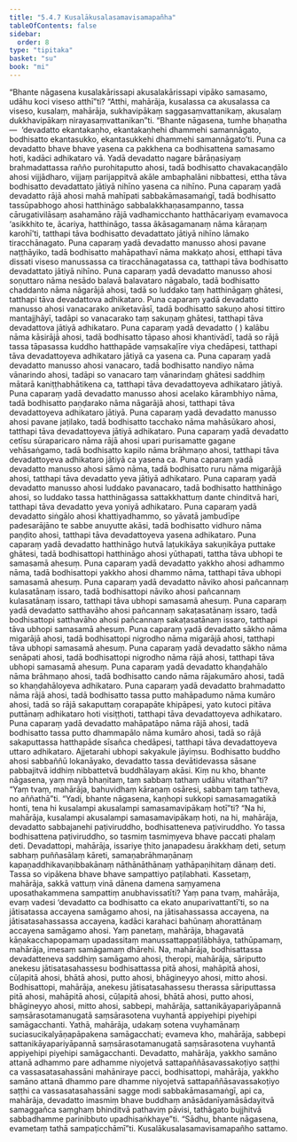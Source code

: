 ```yaml
---
title: "5.4.7 Kusalākusalasamavisamapañha"
tableOfContents: false
sidebar:
  order: 8
type: "tipitaka"
basket: "su"
book: "mi"
---
```



<DynamicBreadcrumb />

<Division number="156" book="mi">

<Paragraph number="890" book="mi">
“Bhante nāgasena kusalakārissapi akusalakārissapi vipāko samasamo, udāhu koci viseso atthī”ti? “Atthi, mahārāja, kusalassa ca akusalassa ca viseso, kusalaṃ, mahārāja, sukhavipākaṃ saggasaṃvattanikaṃ, akusalaṃ dukkhavipākaṃ nirayasaṃvattanikan”ti.
</Paragraph>

<Paragraph number="891" book="mi">
“Bhante nāgasena, tumhe bhaṇatha—  ‘devadatto ekantakaṇho, ekantakaṇhehi dhammehi samannāgato, bodhisatto ekantasukko, ekantasukkehi dhammehi samannāgato’ti. Puna ca devadatto bhave bhave yasena ca pakkhena ca bodhisattena samasamo hoti, kadāci adhikataro vā. Yadā devadatto nagare bārāṇasiyaṃ brahmadattassa rañño purohitaputto ahosi, tadā bodhisatto chavakacaṇḍālo ahosi vijjādharo, vijjaṃ parijappitvā akāle ambaphalāni nibbattesi, ettha tāva bodhisatto devadattato jātiyā nihīno yasena ca nihīno.
</Paragraph>

<Paragraph number="892" book="mi">
Puna caparaṃ yadā devadatto rājā ahosi mahā mahīpati sabbakāmasamaṅgī, tadā bodhisatto tassūpabhogo ahosi hatthināgo sabbalakkhaṇasampanno, tassa cārugativilāsaṃ asahamāno rājā vadhamicchanto hatthācariyaṃ evamavoca ‘asikkhito te, ācariya, hatthināgo, tassa ākāsagamanaṃ nāma kāraṇaṃ karohī’ti, tatthapi tāva bodhisatto devadattato jātiyā nihīno lāmako tiracchānagato.
</Paragraph>

<Paragraph number="893" book="mi">
Puna caparaṃ yadā devadatto manusso ahosi pavane naṭṭhāyiko, tadā bodhisatto mahāpathavī nāma makkaṭo ahosi, etthapi tāva dissati viseso manussassa ca tiracchānagatassa ca, tatthapi tāva bodhisatto devadattato jātiyā nihīno.
</Paragraph>

<Paragraph number="894" book="mi">
Puna caparaṃ yadā devadatto manusso ahosi soṇuttaro nāma nesādo balavā balavataro nāgabalo, tadā bodhisatto chaddanto nāma nāgarājā ahosi, tadā so luddako taṃ hatthināgaṃ ghātesi, tatthapi tāva devadattova adhikataro.
</Paragraph>

<Paragraph number="895" book="mi">
Puna caparaṃ yadā devadatto manusso ahosi vanacarako aniketavāsī, tadā bodhisatto sakuṇo ahosi tittiro mantajjhāyī, tadāpi so vanacarako taṃ sakuṇaṃ ghātesi, tatthapi tāva devadattova jātiyā adhikataro.
</Paragraph>

<Paragraph number="896" book="mi">
Puna caparaṃ yadā devadatto ( ) kalābu nāma kāsirājā ahosi, tadā bodhisatto tāpaso ahosi khantivādī, tadā so rājā tassa tāpasassa kuddho hatthapāde vaṃsakaḷīre viya chedāpesi, tatthapi tāva devadattoyeva adhikataro jātiyā ca yasena ca.
</Paragraph>

<Paragraph number="897" book="mi">
Puna caparaṃ yadā devadatto manusso ahosi vanacaro, tadā bodhisatto nandiyo nāma vānarindo ahosi, tadāpi so vanacaro taṃ vānarindaṃ ghātesi saddhiṃ mātarā kaniṭṭhabhātikena ca, tatthapi tāva devadattoyeva adhikataro jātiyā.
</Paragraph>

<Paragraph number="898" book="mi">
Puna caparaṃ yadā devadatto manusso ahosi acelako kārambhiyo nāma, tadā bodhisatto paṇḍarako nāma nāgarājā ahosi, tatthapi tāva devadattoyeva adhikataro jātiyā.
</Paragraph>

<Paragraph number="899" book="mi">
Puna caparaṃ yadā devadatto manusso ahosi pavane jaṭilako, tadā bodhisatto tacchako nāma mahāsūkaro ahosi, tatthapi tāva devadattoyeva jātiyā adhikataro.
</Paragraph>

<Paragraph number="900" book="mi">
Puna caparaṃ yadā devadatto cetīsu sūraparicaro nāma rājā ahosi upari purisamatte gagane vehāsaṅgamo, tadā bodhisatto kapilo nāma brāhmaṇo ahosi, tatthapi tāva devadattoyeva adhikataro jātiyā ca yasena ca.
</Paragraph>

<Paragraph number="901" book="mi">
Puna caparaṃ yadā devadatto manusso ahosi sāmo nāma, tadā bodhisatto ruru nāma migarājā ahosi, tatthapi tāva devadatto yeva jātiyā adhikataro.
</Paragraph>

<Paragraph number="902" book="mi">
Puna caparaṃ yadā devadatto manusso ahosi luddako pavanacaro, tadā bodhisatto hatthināgo ahosi, so luddako tassa hatthināgassa sattakkhattuṃ dante chinditvā hari, tatthapi tāva devadatto yeva yoniyā adhikataro.
</Paragraph>

<Paragraph number="903" book="mi">
Puna caparaṃ yadā devadatto siṅgālo ahosi khattiyadhammo, so yāvatā jambudīpe padesarājāno te sabbe anuyutte akāsi, tadā bodhisatto vidhuro nāma paṇḍito ahosi, tatthapi tāva devadattoyeva yasena adhikataro.
</Paragraph>

<Paragraph number="904" book="mi">
Puna caparaṃ yadā devadatto hatthināgo hutvā laṭukikāya sakuṇikāya puttake ghātesi, tadā bodhisattopi hatthināgo ahosi yūthapati, tattha tāva ubhopi te samasamā ahesuṃ.
</Paragraph>

<Paragraph number="905" book="mi">
Puna caparaṃ yadā devadatto yakkho ahosi adhammo nāma, tadā bodhisattopi yakkho ahosi dhammo nāma, tatthapi tāva ubhopi samasamā ahesuṃ.
</Paragraph>

<Paragraph number="906" book="mi">
Puna caparaṃ yadā devadatto nāviko ahosi pañcannaṃ kulasatānaṃ issaro, tadā bodhisattopi nāviko ahosi pañcannaṃ kulasatānaṃ issaro, tatthapi tāva ubhopi samasamā ahesuṃ.
</Paragraph>

<Paragraph number="907" book="mi">
Puna caparaṃ yadā devadatto satthavāho ahosi pañcannaṃ sakaṭasatānaṃ issaro, tadā bodhisattopi satthavāho ahosi pañcannaṃ sakaṭasatānaṃ issaro, tatthapi tāva ubhopi samasamā ahesuṃ.
</Paragraph>

<Paragraph number="908" book="mi">
Puna caparaṃ yadā devadatto sākho nāma migarājā ahosi, tadā bodhisattopi nigrodho nāma migarājā ahosi, tatthapi tāva ubhopi samasamā ahesuṃ.
</Paragraph>

<Paragraph number="909" book="mi">
Puna caparaṃ yadā devadatto sākho nāma senāpati ahosi, tadā bodhisattopi nigrodho nāma rājā ahosi, tatthapi tāva ubhopi samasamā ahesuṃ.
</Paragraph>

<Paragraph number="910" book="mi">
Puna caparaṃ yadā devadatto khaṇḍahālo nāma brāhmaṇo ahosi, tadā bodhisatto cando nāma rājakumāro ahosi, tadā so khaṇḍahāloyeva adhikataro.
</Paragraph>

<Paragraph number="911" book="mi">
Puna caparaṃ yadā devadatto brahmadatto nāma rājā ahosi, tadā bodhisatto tassa putto mahāpadumo nāma kumāro ahosi, tadā so rājā sakaputtaṃ corapapāte khipāpesi, yato kutoci pitāva puttānaṃ adhikataro hoti visiṭṭhoti, tatthapi tāva devadattoyeva adhikataro.
</Paragraph>

<Paragraph number="912" book="mi">
Puna caparaṃ yadā devadatto mahāpatāpo nāma rājā ahosi, tadā bodhisatto tassa putto dhammapālo nāma kumāro ahosi, tadā so rājā sakaputtassa hatthapāde sīsañca chedāpesi, tatthapi tāva devadattoyeva uttaro adhikataro.
</Paragraph>

<Paragraph number="913" book="mi">
Ajjetarahi ubhopi sakyakule jāyiṃsu. Bodhisatto buddho ahosi sabbaññū lokanāyako, devadatto tassa devātidevassa sāsane pabbajitvā iddhiṃ nibbattetvā buddhālayaṃ akāsi. Kiṃ nu kho, bhante nāgasena, yaṃ mayā bhaṇitaṃ, taṃ sabbaṃ tathaṃ udāhu vitathan”ti?
</Paragraph>

<Paragraph number="914" book="mi">
“Yaṃ tvaṃ, mahārāja, bahuvidhaṃ kāraṇaṃ osāresi, sabbaṃ taṃ tatheva, no aññathā”ti. “Yadi, bhante nāgasena, kaṇhopi sukkopi samasamagatikā honti, tena hi kusalampi akusalampi samasamavipākaṃ hotī”ti? “Na hi, mahārāja, kusalampi akusalampi samasamavipākaṃ hoti, na hi, mahārāja, devadatto sabbajanehi paṭiviruddho, bodhisatteneva paṭiviruddho. Yo tassa bodhisattena paṭiviruddho, so tasmiṃ tasmiṃyeva bhave paccati phalaṃ deti. Devadattopi, mahārāja, issariye ṭhito janapadesu ārakkhaṃ deti, setuṃ sabhaṃ puññasālaṃ kāreti, samaṇabrāhmaṇānaṃ kapaṇaddhikavaṇibbakānaṃ nāthānāthānaṃ yathāpaṇihitaṃ dānaṃ deti. Tassa so vipākena bhave bhave sampattiyo paṭilabhati. Kassetaṃ, mahārāja, sakkā vattuṃ vinā dānena damena saṃyamena uposathakammena sampattiṃ anubhavissatīti?
</Paragraph>

<Paragraph number="915" book="mi">
Yaṃ pana tvaṃ, mahārāja, evaṃ vadesi ‘devadatto ca bodhisatto ca ekato anuparivattantī’ti, so na jātisatassa accayena samāgamo ahosi, na jātisahassassa accayena, na jātisatasahassassa accayena, kadāci karahaci bahūnaṃ ahorattānaṃ accayena samāgamo ahosi. Yaṃ panetaṃ, mahārāja, bhagavatā kāṇakacchapopamaṃ upadassitaṃ manussattappaṭilābhāya, tathūpamaṃ, mahārāja, imesaṃ samāgamaṃ dhārehi.
</Paragraph>

<Paragraph number="916" book="mi">
Na, mahārāja, bodhisattassa devadatteneva saddhiṃ samāgamo ahosi, theropi, mahārāja, sāriputto anekesu jātisatasahassesu bodhisattassa pitā ahosi, mahāpitā ahosi, cūḷapitā ahosi, bhātā ahosi, putto ahosi, bhāgineyyo ahosi, mitto ahosi.
</Paragraph>

<Paragraph number="917" book="mi">
Bodhisattopi, mahārāja, anekesu jātisatasahassesu therassa sāriputtassa pitā ahosi, mahāpitā ahosi, cūḷapitā ahosi, bhātā ahosi, putto ahosi, bhāgineyyo ahosi, mitto ahosi, sabbepi, mahārāja, sattanikāyapariyāpannā saṃsārasotamanugatā saṃsārasotena vuyhantā appiyehipi piyehipi samāgacchanti. Yathā, mahārāja, udakaṃ sotena vuyhamānaṃ suciasucikalyāṇapāpakena samāgacchati; evameva kho, mahārāja, sabbepi sattanikāyapariyāpannā saṃsārasotamanugatā saṃsārasotena vuyhantā appiyehipi piyehipi samāgacchanti. Devadatto, mahārāja, yakkho samāno attanā adhammo pare adhamme niyojetvā sattapaññāsavassakoṭiyo saṭṭhi ca vassasatasahassāni mahāniraye pacci, bodhisattopi, mahārāja, yakkho samāno attanā dhammo pare dhamme niyojetvā sattapaññāsavassakoṭiyo saṭṭhi ca vassasatasahassāni sagge modi sabbakāmasamaṅgī, api ca, mahārāja, devadatto imasmiṃ bhave buddhaṃ anāsādanīyamāsādayitvā samaggañca saṃghaṃ bhinditvā pathaviṃ pāvisi, tathāgato bujjhitvā sabbadhamme parinibbuto upadhisaṅkhaye”ti. “Sādhu, bhante nāgasena, evametaṃ tathā sampaṭicchāmī”ti.

</Paragraph>
</Division>

<Paragraph number="918" type="center" book="mi">
Kusalākusalasamavisamapañho sattamo.
</Paragraph>